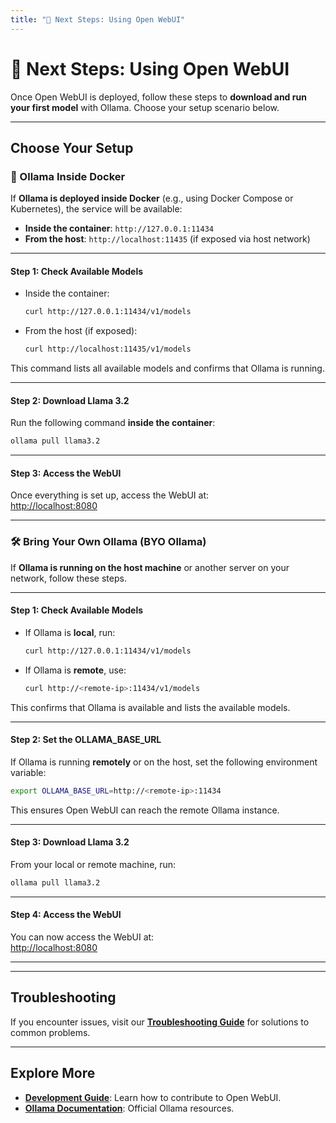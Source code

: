 ```yaml
---
title: "🎯 Next Steps: Using Open WebUI"
---
```



# 🎯 Next Steps: Using Open WebUI

Once Open WebUI is deployed, follow these steps to **download and run your first model** with Ollama. Choose your setup scenario below.

---

## Choose Your Setup

<Tabs groupId="ollama-setup">

<TabItem value="docker-ollama" label="Ollama Inside Docker">

### 🐳 Ollama Inside Docker

If **Ollama is deployed inside Docker** (e.g., using Docker Compose or Kubernetes), the service will be available:

- **Inside the container**: `http://127.0.0.1:11434`
- **From the host**: `http://localhost:11435` (if exposed via host network)

---

#### Step 1: Check Available Models

- Inside the container:
  ```bash
  curl http://127.0.0.1:11434/v1/models
  ```

- From the host (if exposed):
  ```bash
  curl http://localhost:11435/v1/models
  ```

This command lists all available models and confirms that Ollama is running.

---

#### Step 2: Download Llama 3.2

Run the following command **inside the container**:
```bash
ollama pull llama3.2
```

---

#### Step 3: Access the WebUI

Once everything is set up, access the WebUI at:  
[http://localhost:8080](http://localhost:8080)

---

</TabItem>

<TabItem value="byo-ollama" label="BYO Ollama (External Ollama)">

### 🛠️ Bring Your Own Ollama (BYO Ollama)

If **Ollama is running on the host machine** or another server on your network, follow these steps.

---

#### Step 1: Check Available Models

- If Ollama is **local**, run:
  ```bash
  curl http://127.0.0.1:11434/v1/models
  ```

- If Ollama is **remote**, use:
  ```bash
  curl http://<remote-ip>:11434/v1/models
  ```

This confirms that Ollama is available and lists the available models.

---

#### Step 2: Set the OLLAMA_BASE_URL

If Ollama is running **remotely** or on the host, set the following environment variable:

```bash
export OLLAMA_BASE_URL=http://<remote-ip>:11434
```

This ensures Open WebUI can reach the remote Ollama instance.

---

#### Step 3: Download Llama 3.2

From your local or remote machine, run:
```bash
ollama pull llama3.2
```

---

#### Step 4: Access the WebUI

You can now access the WebUI at:  
[http://localhost:8080](http://localhost:8080)

---

</TabItem>

</Tabs>

---

## Troubleshooting

If you encounter issues, visit our **[Troubleshooting Guide](../troubleshooting/index.mdx)** for solutions to common problems.

---

## Explore More

- **[Development Guide](./development.mdx)**: Learn how to contribute to Open WebUI.
- **[Ollama Documentation](https://ollama.com/)**: Official Ollama resources.
